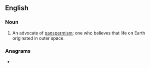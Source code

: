 ==English==

===Noun===
{{en-noun}}
# An advocate of [[panspermism]]; one who believes that life on Earth originated in outer space.

===Anagrams===
* {{anagrams|en|a=aeimnpprsst|pentaprisms}}